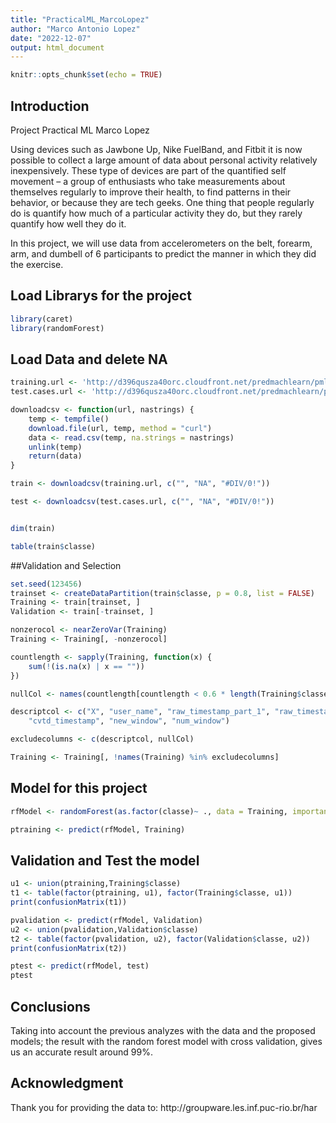 ---
title: "PracticalML_MarcoLopez"
author: "Marco Antonio Lopez"
date: "2022-12-07"
output: html_document
---

```{r setup, include=FALSE}
knitr::opts_chunk$set(echo = TRUE)
```

## Introduction

Project Practical ML Marco Lopez


Using devices such as Jawbone Up, Nike FuelBand, and Fitbit it is now possible to collect a large amount of data about personal activity relatively inexpensively. These type of devices are part of the quantified self movement – a group of enthusiasts who take measurements about themselves regularly to improve their health, to find patterns in their behavior, or because they are tech geeks. One thing that people regularly do is quantify how much of a particular activity they do, but they rarely quantify how well they do it.

In this project, we will use data from accelerometers on the belt, forearm, arm, and dumbell of 6 participants to predict the manner in which they did the exercise.

## Load Librarys for the project


```{r}
library(caret)
library(randomForest)


```

## Load Data and delete NA

```{r}
training.url <- 'http://d396qusza40orc.cloudfront.net/predmachlearn/pml-training.csv'
test.cases.url <- 'http://d396qusza40orc.cloudfront.net/predmachlearn/pml-testing.csv'

downloadcsv <- function(url, nastrings) {
    temp <- tempfile()
    download.file(url, temp, method = "curl")
    data <- read.csv(temp, na.strings = nastrings)
    unlink(temp)
    return(data)
}

train <- downloadcsv(training.url, c("", "NA", "#DIV/0!"))

test <- downloadcsv(test.cases.url, c("", "NA", "#DIV/0!"))


dim(train)

table(train$classe)


```

##Validation and Selection

```{r}
set.seed(123456)
trainset <- createDataPartition(train$classe, p = 0.8, list = FALSE)
Training <- train[trainset, ]
Validation <- train[-trainset, ]

nonzerocol <- nearZeroVar(Training)
Training <- Training[, -nonzerocol]

countlength <- sapply(Training, function(x) {
    sum(!(is.na(x) | x == ""))
})

nullCol <- names(countlength[countlength < 0.6 * length(Training$classe)])

descriptcol <- c("X", "user_name", "raw_timestamp_part_1", "raw_timestamp_part_2", 
    "cvtd_timestamp", "new_window", "num_window")

excludecolumns <- c(descriptcol, nullCol)

Training <- Training[, !names(Training) %in% excludecolumns]


```


## Model for this project

```{r}
rfModel <- randomForest(as.factor(classe)~ ., data = Training, importance = TRUE, ntrees = 10)

ptraining <- predict(rfModel, Training)


```

## Validation and Test the model

```{r}

u1 <- union(ptraining,Training$classe)
t1 <- table(factor(ptraining, u1), factor(Training$classe, u1))
print(confusionMatrix(t1))

pvalidation <- predict(rfModel, Validation)
u2 <- union(pvalidation,Validation$classe)
t2 <- table(factor(pvalidation, u2), factor(Validation$classe, u2))
print(confusionMatrix(t2))

ptest <- predict(rfModel, test)
ptest

```



## Conclusions

Taking into account the previous analyzes with the data and the proposed models; the result with the random forest model with cross validation, gives us an accurate result around 99%.

## Acknowledgment

Thank you for providing the data to: http://groupware.les.inf.puc-rio.br/har




